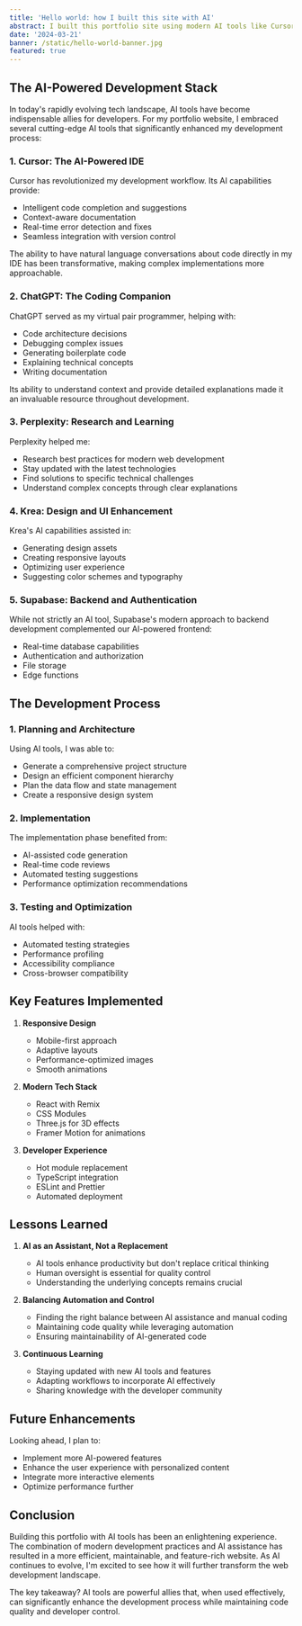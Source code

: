```yaml
---
title: 'Hello world: how I built this site with AI'
abstract: I built this portfolio site using modern AI tools like Cursor, ChatGPT, Perplexity, Krea, and Supabase. Here's how these tools helped me create a modern, responsive website with enhanced developer experience.
date: '2024-03-21'
banner: /static/hello-world-banner.jpg
featured: true
---
```


## The AI-Powered Development Stack

In today's rapidly evolving tech landscape, AI tools have become indispensable allies for developers. For my portfolio website, I embraced several cutting-edge AI tools that significantly enhanced my development process:

### 1. Cursor: The AI-Powered IDE

Cursor has revolutionized my development workflow. Its AI capabilities provide:
- Intelligent code completion and suggestions
- Context-aware documentation
- Real-time error detection and fixes
- Seamless integration with version control

The ability to have natural language conversations about code directly in my IDE has been transformative, making complex implementations more approachable.

### 2. ChatGPT: The Coding Companion

ChatGPT served as my virtual pair programmer, helping with:
- Code architecture decisions
- Debugging complex issues
- Generating boilerplate code
- Explaining technical concepts
- Writing documentation

Its ability to understand context and provide detailed explanations made it an invaluable resource throughout development.

### 3. Perplexity: Research and Learning

Perplexity helped me:
- Research best practices for modern web development
- Stay updated with the latest technologies
- Find solutions to specific technical challenges
- Understand complex concepts through clear explanations

### 4. Krea: Design and UI Enhancement

Krea's AI capabilities assisted in:
- Generating design assets
- Creating responsive layouts
- Optimizing user experience
- Suggesting color schemes and typography

### 5. Supabase: Backend and Authentication

While not strictly an AI tool, Supabase's modern approach to backend development complemented our AI-powered frontend:
- Real-time database capabilities
- Authentication and authorization
- File storage
- Edge functions

## The Development Process

### 1. Planning and Architecture

Using AI tools, I was able to:
- Generate a comprehensive project structure
- Design an efficient component hierarchy
- Plan the data flow and state management
- Create a responsive design system

### 2. Implementation

The implementation phase benefited from:
- AI-assisted code generation
- Real-time code reviews
- Automated testing suggestions
- Performance optimization recommendations

### 3. Testing and Optimization

AI tools helped with:
- Automated testing strategies
- Performance profiling
- Accessibility compliance
- Cross-browser compatibility

## Key Features Implemented

1. **Responsive Design**
   - Mobile-first approach
   - Adaptive layouts
   - Performance-optimized images
   - Smooth animations

2. **Modern Tech Stack**
   - React with Remix
   - CSS Modules
   - Three.js for 3D effects
   - Framer Motion for animations

3. **Developer Experience**
   - Hot module replacement
   - TypeScript integration
   - ESLint and Prettier
   - Automated deployment

## Lessons Learned

1. **AI as an Assistant, Not a Replacement**
   - AI tools enhance productivity but don't replace critical thinking
   - Human oversight is essential for quality control
   - Understanding the underlying concepts remains crucial

2. **Balancing Automation and Control**
   - Finding the right balance between AI assistance and manual coding
   - Maintaining code quality while leveraging automation
   - Ensuring maintainability of AI-generated code

3. **Continuous Learning**
   - Staying updated with new AI tools and features
   - Adapting workflows to incorporate AI effectively
   - Sharing knowledge with the developer community

## Future Enhancements

Looking ahead, I plan to:
- Implement more AI-powered features
- Enhance the user experience with personalized content
- Integrate more interactive elements
- Optimize performance further

## Conclusion

Building this portfolio with AI tools has been an enlightening experience. The combination of modern development practices and AI assistance has resulted in a more efficient, maintainable, and feature-rich website. As AI continues to evolve, I'm excited to see how it will further transform the web development landscape.

The key takeaway? AI tools are powerful allies that, when used effectively, can significantly enhance the development process while maintaining code quality and developer control.
